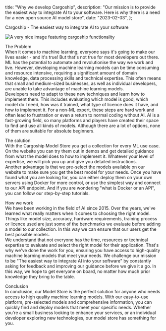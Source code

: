 
  title: "Why we develop Cargoship",
  description: "Our mission is to provide the easiest way to integrate AI to your software. Here is why there is a need for a new open source AI model store",
  date: "2023-02-03",
};

Cargoship - The easiest way to integrate AI to your software

<Image src={MyImage} alt="A very nice image featuring cargoship functionality"/>

The Problem <br/>
When it comes to machine learning, everyone says it's going to make our lives easier - and it's true! But that's not true for most developers out there. ML has the potential to automate and revolutionise the way we work and live. However, developing machine learning models can be time consuming and resource intensive, requiring a significant amount of domain knowledge, data processing skills and technical expertise. This often means that small and medium-sized businesses, as well as individual developers, are unable to take advantage of machine learning models. <br/>
Developers need to adapt to these new techniques and learn how to implement them. This includes evaluating which model is good, which model do I need, how was it trained, what type of licence does it have, and how to implement it. For a non-ML expert, these steps are hard work and often lead to frustration or even a return to normal coding without AI.
AI is a fast-growing field, so many platforms and players have created their space to find and use all kinds of models. Although there are a lot of options, none of them are suitable for absolute beginners. <br/>

The solution <br/>
With the Cargoship Model Store you get a collection for every ML use case. On the website you can try them out in demos and get detailed guidance from what the model does to how to implement it. Whatever your level of expertise, we will pick you up and give you detailed instructions. <br/>
Another advantage is that we pre-select the models available on our website to make sure you get the best model for your needs. Once you have found what you are looking for, you can either deploy them on your own servers using Docker for more control, or use the simplest way and connect to our API endpoint. And if you are wondering "what is Docker or an API", you can follow our step-by-step tutorials. <br/>


How we work <br/>
We have been working in the field of AI since 2015. Over the years, we've learned what really matters when it comes to choosing the right model. Things like model size, accuracy, hardware requirements, training process or licence used are just some of the benchmarks we evaluate before adding a model to our collection. In this way we can ensure that our users get the best possible models. <br/>
We understand that not everyone has the time, resources or technical expertise to evaluate and select the right model for their application. That's why we've done the work for you, ensuring you have access to high-quality machine learning models that meet your needs.
We challenge our mission to be "The easiest way to integrate AI into your software" by constantly asking for feedback and improving our guidance before we give it a go. In this way, we hope to get everyone on board, no matter how much prior knowledge they bring to the table. <br/>

Conclusion <br/>
In conclusion, our Model Store is the perfect solution for anyone who needs access to high quality machine learning models. With our easy-to-use platform, pre-selected models and comprehensive information, you can quickly find and deploy models that meet your specific needs. Whether you're a small business looking to enhance your services, or an individual developer exploring new technologies, our model store has something for you.

